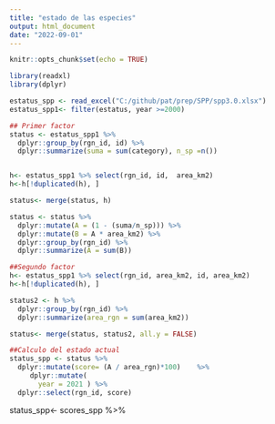 ```yaml
---
title: "estado de las especies"
output: html_document
date: "2022-09-01"
---
```


```r
knitr::opts_chunk$set(echo = TRUE)
```


```r
library(readxl)
library(dplyr)

```


```r
estatus_spp <- read_excel("C:/github/pat/prep/SPP/spp3.0.xlsx")
estatus_spp1<- filter(estatus, year >=2000)
```

```r
## Primer factor 
status <- estatus_spp1 %>%
  dplyr::group_by(rgn_id, id) %>%
  dplyr::summarize(suma = sum(category), n_sp =n()) 


h<- estatus_spp1 %>% select(rgn_id, id,  area_km2) 
h<-h[!duplicated(h), ]

status<- merge(status, h)

status <- status %>%
  dplyr::mutate(A = (1 - (suma/n_sp))) %>%
  dplyr::mutate(B = A * area_km2) %>%
  dplyr::group_by(rgn_id) %>%
  dplyr::summarize(A = sum(B))

##Segundo factor
h<- estatus_spp1 %>% select(rgn_id, area_km2, id, area_km2) 
h<-h[!duplicated(h), ]

status2 <- h %>%
  dplyr::group_by(rgn_id) %>%
  dplyr::summarize(area_rgn = sum(area_km2)) 

status<- merge(status, status2, all.y = FALSE)

##Calculo del estado actual 
status_spp <- status %>%
  dplyr::mutate(score= (A / area_rgn)*100)    %>% 
     dplyr::mutate(
       year = 2021 ) %>% 
  dplyr::select(rgn_id, score)

```








status_spp<- scores_spp %>%
